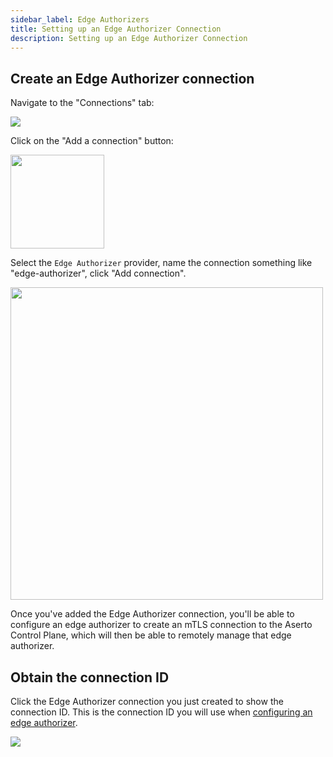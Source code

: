```yaml
---
sidebar_label: Edge Authorizers
title: Setting up an Edge Authorizer Connection
description: Setting up an Edge Authorizer Connection
---
```


## Create an Edge Authorizer connection

Navigate to the "Connections" tab:

<img src='/connections-tab.png' />

Click on the "Add a connection" button:

<img src='/add-a-connection-button.png' width="150px"/>

Select the `Edge Authorizer` provider, name the connection something like "edge-authorizer", click "Add connection".

<img src='/add-edge-connection.png' width="500px" />

Once you've added the Edge Authorizer connection, you'll be able to configure an edge authorizer to create an mTLS connection to the Aserto Control Plane, 
which will then be able to remotely manage that edge authorizer.

## Obtain the connection ID 

Click the Edge Authorizer connection you just created to show the connection ID. This is the connection ID you will use 
when [configuring an edge authorizer](../../architecture/authorizer/edge-authorizer/security-and-management).

<img src='/edge-authorizer.png' />
